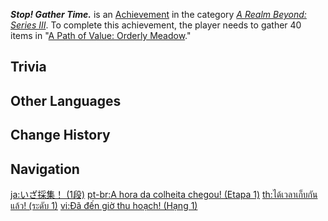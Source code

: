 {{Achievement Infobox
|title        = Stop! Gather Time.
|id           = 81093
|order id     = 1094
|category     = A Realm Beyond: Series III
|description  = Gather 40 items in "[[A Path of Value: Orderly Meadow]]."
|requirements = 
|primogems    = 5
|tracking     = Tracks the total number of plants gathered.
|topic        = 
|set          = Stop! Gather Time.
|tier         = 1
|tiers_total  = 3
}}
'''''Stop! Gather Time.''''' is an [[Achievement]] in the category ''[[A Realm Beyond: Series III]]''. To complete this achievement, the player needs to gather 40 items in "[[A Path of Value: Orderly Meadow]]."

==Trivia==
{{Transclude|Stop! Gather Time.|Trivia}}
<!--
==Video Guides==
{{EVT
|video1   = 
|caption1 = 
}}
-->
==Other Languages==
{{Other Languages|Transclude=Stop! Gather Time.}}

==Change History==
{{Change History|2.0}}
<!--
==References==
{{Reflist}}
-->
==Navigation==
{{Achievement Navbox}}

[[ja:いざ採集！ (1段)]]
[[pt-br:A hora da colheita chegou! (Etapa 1)]]
[[th:ได้เวลาเก็บกันแล้ว! (ระดับ 1)]]
[[vi:Đã đến giờ thu hoạch! (Hạng 1)]]
